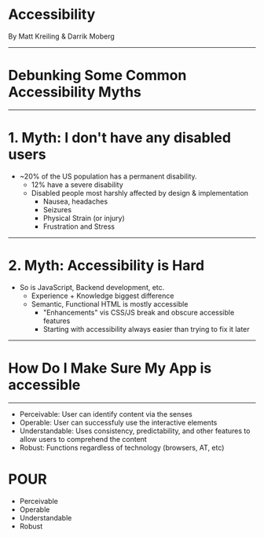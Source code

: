 


# Accessibility

By Matt Kreiling & Darrik Moberg

---

# Debunking Some Common Accessibility Myths

---

# 1. Myth: I don't have any disabled users
 - ~20% of the US population has a permanent disability.
    - 12% have a severe disability
    - Disabled people most harshly affected by design & implementation
        - Nausea, headaches
        - Seizures
        - Physical Strain (or injury)
        - Frustration and Stress

---

# 2. Myth: Accessibility is Hard
 - So is JavaScript, Backend development, etc. 
    - Experience + Knowledge biggest difference
    - Semantic, Functional HTML is mostly accessible
      - "Enhancements" vis CSS/JS break and obscure accessible features
      - Starting with accessibility always easier than trying to fix it later

---

# How Do I Make Sure My App is accessible

---


<Notes>


- Perceivable: User can identify content via the senses
- Operable: User can successfuly use the interactive elements
- Understandable: Uses consistency, predictability, and other features to allow users to comprehend the content
- Robust: Functions regardless of technology (browsers, AT, etc)


</Notes>

# POUR
  - Perceivable
  - Operable
  - Understandable
  - Robust
